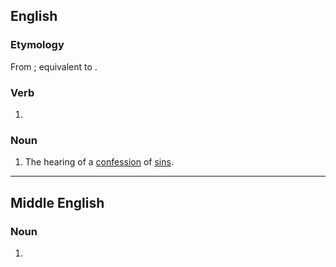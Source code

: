 ==English==

===Etymology===
From {{inh|en|enm|shryvyng}}; equivalent to {{af|en|shrive|-ing}}.

===Verb===
{{head|en|verb form}}

# {{present participle of|en|shrive|nocat=1}}

===Noun===
{{en-noun}}

# The hearing of a [[confession]] of [[sin]]s.

----

==Middle English==

===Noun===
{{head|enm|noun}}

# {{alt form|enm|shryvyng}}